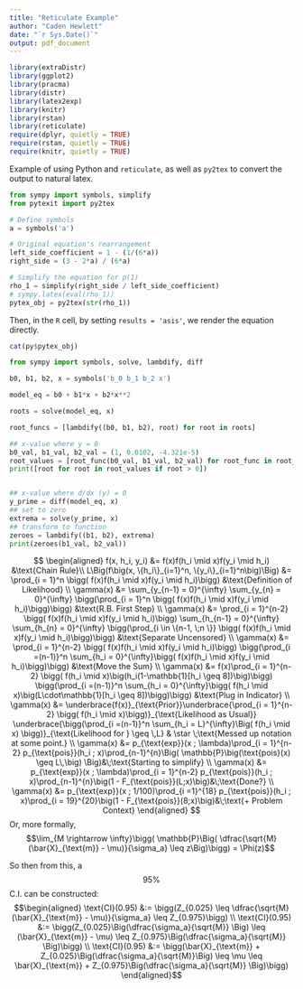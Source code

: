 ```yaml
---
title: "Reticulate Example"
author: "Caden Hewlett"
date: "`r Sys.Date()`"
output: pdf_document
---
```


```r
library(extraDistr)
library(ggplot2)
library(pracma)
library(distr)
library(latex2exp)
library(knitr)
library(rstan)
library(reticulate)
require(dplyr, quietly = TRUE)
require(rstan, quietly = TRUE)
require(knitr, quietly = TRUE)
```

Example of using Python and `reticulate`, as well as `py2tex` to convert the output to natural latex.
```python
from sympy import symbols, simplify
from pytexit import py2tex

# Define symbols
a = symbols('a')

# Original equation's rearrangement
left_side_coefficient = 1 - (1/(6*a))
right_side = (3 - 2*a) / (6*a)

# Simplify the equation for p(1)
rho_1 = simplify(right_side / left_side_coefficient)
# sympy.latex(eval(rho_1))
pytex_obj = py2tex(str(rho_1))
```
Then, in the `R` cell, by setting `results = 'asis'`, we render the equation directly. 
```r
cat(py$pytex_obj)
```


```python
from sympy import symbols, solve, lambdify, diff

b0, b1, b2, x = symbols('b_0 b_1 b_2 x')

model_eq = b0 + b1*x + b2*x**2

roots = solve(model_eq, x)

root_funcs = [lambdify((b0, b1, b2), root) for root in roots]

## x-value where y = 0
b0_val, b1_val, b2_val = (1, 0.0102, -4.321e-5)
root_values = [root_func(b0_val, b1_val, b2_val) for root_func in root_funcs]
print([root for root in root_values if root > 0])


## x-value where d/dx (y) = 0
y_prime = diff(model_eq, x)
## set to zero
extrema = solve(y_prime, x)
## transform to function
zeroes = lambdify((b1, b2), extrema)
print(zeroes(b1_val, b2_val))
```

$$
\begin{aligned}
f(x, h_i, y_i) &=  f(x)f(h_i \mid x)f(y_i \mid h_i) &\text{Chain Rule}\\
L\Big(f\big(x, \{h_i\}_{i=1}^n, \{y_i\}_{i=1}^n\big)\Big) &= \prod_{i = 1}^n \bigg( f(x)f(h_i \mid x)f(y_i \mid h_i)\bigg) &\text{Definition of Likelihood} \\
\gamma(x) &= \sum_{y_{n-1} = 0}^{\infty} \sum_{y_{n} = 0}^{\infty}  \bigg(\prod_{i = 1}^n \bigg( f(x)f(h_i \mid x)f(y_i \mid h_i)\bigg)\bigg) &\text{R.B. First Step} \\
\gamma(x) &= \prod_{i = 1}^{n-2} \bigg( f(x)f(h_i \mid x)f(y_i \mid h_i)\bigg) \sum_{h_{n-1} = 0}^{\infty} \sum_{h_{n} = 0}^{\infty} \bigg(\prod_{i \in \{n-1, \;n \}} \bigg( f(x)f(h_i \mid x)f(y_i \mid h_i)\bigg)\bigg)  &\text{Separate Uncensored} \\
\gamma(x) &= \prod_{i = 1}^{n-2} \bigg( f(x)f(h_i \mid x)f(y_i \mid h_i)\bigg)  \bigg(\prod_{i =(n-1)}^n \sum_{h_i = 0}^{\infty}\bigg( f(x)f(h_i \mid x)f(y_i \mid h_i)\bigg)\bigg)  &\text{Move the Sum} \\
\gamma(x) &= f(x)\prod_{i = 1}^{n-2} \bigg( f(h_i \mid x)\big(h_i(1-\mathbb{1}[h_i \geq 8])\big)\bigg)  \bigg(\prod_{i =(n-1)}^n \sum_{h_i = 0}^{\infty}\bigg( f(h_i \mid x)\big(L\cdot\mathbb{1}[h_i \geq 8])\bigg)\bigg)  &\text{Plug in Indicator} \\
\gamma(x) &= \underbrace{f(x)}_{\text{Prior}}\underbrace{\prod_{i = 1}^{n-2} \bigg( f(h_i \mid x)\bigg)}_{\text{Likelihood as Usual}}  \underbrace{\bigg(\prod_{i =(n-1)}^n \sum_{h_i = L}^{\infty}\Big( f(h_i \mid x) \bigg)}_{\text{Likelihood for } \geq \,L}  & \star \;\text{Messed up notation at some point.} \\
\gamma(x) &= p_{\text{exp}}(x ; \lambda)\prod_{i = 1}^{n-2} p_{\text{pois}}(h_i ; x)\prod_{n-1}^{n}\Big( \mathbb{P}\big(\text{pois}(x) \geq L\,\big) \Big)&\;\text{Starting to simplify} \\
\gamma(x) &= p_{\text{exp}}(x ; \lambda)\prod_{i = 1}^{n-2} p_{\text{pois}}(h_i ; x)\prod_{n-1}^{n}\big(1 - F_{\text{pois}}(L;x)\big)&\;\text{Done?} \\
\gamma(x) &= p_{\text{exp}}(x ; 1/100)\prod_{i =1}^{18} p_{\text{pois}}(h_i ; x)\prod_{i = 19}^{20}\big(1 - F_{\text{pois}}(8;x)\big)&\;\text{+ Problem Context} 
\end{aligned}
$$
Or, more formally, $$\lim_{M \rightarrow \infty}\bigg( \mathbb{P}\Big( \dfrac{\sqrt{M}(\bar{X}_{\text{m}} - \mu)}{\sigma_a} \leq z\Big)\bigg) = \Phi(z)$$

So then from this, a $$95\%$$ C.I. can be constructed: 
$$\begin{aligned}
\text{CI}(0.95) &:= \bigg(Z_{0.025} \leq \dfrac{\sqrt{M}(\bar{X}_{\text{m}} - \mu)}{\sigma_a} \leq Z_{0.975}\bigg) \\
\text{CI}(0.95) &:= \bigg(Z_{0.025}\Big(\dfrac{\sigma_a}{\sqrt{M}} \Big) \leq (\bar{X}_{\text{m}} - \mu) \leq Z_{0.975}\Big(\dfrac{\sigma_a}{\sqrt{M}} \Big)\bigg) \\
\text{CI}(0.95) &:= \bigg(\bar{X}_{\text{m}} + Z_{0.025}\Big(\dfrac{\sigma_a}{\sqrt{M}}\Big) \leq   \mu \leq \bar{X}_{\text{m}} + Z_{0.975}\Big(\dfrac{\sigma_a}{\sqrt{M}} \Big)\bigg)
\end{aligned}$$